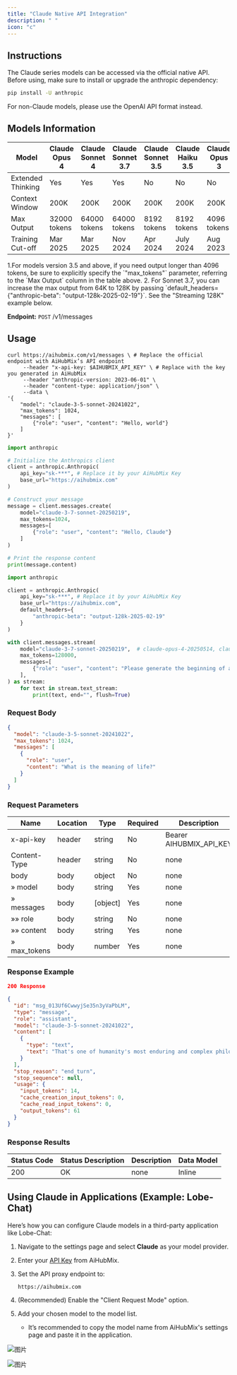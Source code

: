 ```yaml
---
title: "Claude Native API Integration"
description: " "
icon: "c"
---
```


## Instructions

The Claude series models can be accessed via the official native API. Before using, make sure to install or upgrade the anthropic dependency:

```bash
pip install -U anthropic
```

<Info>
  For non-Claude models, please use the OpenAI API format instead.
</Info>

## Models Information

| Model             | Claude Opus 4 | Claude Sonnet 4 | Claude Sonnet 3.7 | Claude Sonnet 3.5 | Claude Haiku 3.5 | Claude Opus 3 | Claude Haiku 3 |
| ----------------- | ------------- | --------------- | ----------------- | ----------------- | ---------------- | ------------- | -------------- |
| Extended Thinking | Yes           | Yes             | Yes               | No                | No               | No            | No             |
| Context Window    | 200K          | 200K            | 200K              | 200K              | 200K             | 200K          | 200K           |
| Max Output        | 32000 tokens  | 64000 tokens    | 64000 tokens      | 8192 tokens       | 8192 tokens      | 4096 tokens   | 4096 tokens    |
| Training Cut-off  | Mar 2025      | Mar 2025        | Nov 2024          | Apr 2024          | July 2024        | Aug 2023      | Aug 2023       |

<Tip>
  1.For models version 3.5 and above, if you need output longer than 4096 tokens, be sure to explicitly specify the `"max_tokens"` parameter, referring to the `Max Output` column in the table above.
  2. For Sonnet 3.7, you can increase the max output from 64K to 128K by passing `default_headers={"anthropic-beta": "output-128k-2025-02-19"}`. See the "Streaming 128K" example below.
</Tip>

**Endpoint:** `POST` /v1/messages

## Usage

<CodeGroup>

```shell Curl
curl https://aihubmix.com/v1/messages \ # Replace the official endpoint with AiHubMix’s API endpoint
     --header "x-api-key: $AIHUBMIX_API_KEY" \ # Replace with the key you generated in AiHubMix
     --header "anthropic-version: 2023-06-01" \
     --header "content-type: application/json" \
     --data \
'{
    "model": "claude-3-5-sonnet-20241022",
    "max_tokens": 1024,
    "messages": [
        {"role": "user", "content": "Hello, world"}
    ]
}'
```


```py Python
import anthropic

# Initialize the Anthropics client
client = anthropic.Anthropic(
    api_key="sk-***", # Replace it by your AiHubMix Key
    base_url="https://aihubmix.com"
)

# Construct your message
message = client.messages.create(
    model="claude-3-7-sonnet-20250219",
    max_tokens=1024,
    messages=[
        {"role": "user", "content": "Hello, Claude"}
    ]
)

# Print the response content
print(message.content)
```

```py Python Streaming 128K
import anthropic

client = anthropic.Anthropic(
    api_key="sk-***", # Replace it by your AiHubMix Key
    base_url="https://aihubmix.com",
    default_headers={
        "anthropic-beta": "output-128k-2025-02-19"
    }
)

with client.messages.stream(
    model="claude-3-7-sonnet-20250219",  # claude-opus-4-20250514, claude-sonnet-4-20250514
    max_tokens=128000,
    messages=[
        {"role": "user", "content": "Please generate the beginning of a novel that will span 100,000 tokens."}
    ],
) as stream:
    for text in stream.text_stream:
        print(text, end="", flush=True)
```

</CodeGroup>

### Request Body

```json
{
  "model": "claude-3-5-sonnet-20241022",
  "max_tokens": 1024,
  "messages": [
    {
      "role": "user",
      "content": "What is the meaning of life?"
    }
  ]
}
```

### Request Parameters

| Name         | Location | Type     | Required | Description             |
| ------------ | -------- | -------- | -------- | ----------------------- |
| x-api-key    | header   | string   | No       | Bearer AIHUBMIX_API_KEY |
| Content-Type | header   | string   | No       | none                    |
| body         | body     | object   | No       | none                    |
| » model      | body     | string   | Yes      | none                    |
| » messages   | body     | [object] | Yes      | none                    |
| »» role      | body     | string   | No       | none                    |
| »» content   | body     | string   | Yes      | none                    |
| » max_tokens | body     | number   | Yes      | none                    |

### Response Example

```json
200 Response
```

```json
{
  "id": "msg_013Uf6CwwyjSe35n3yVaPbLM",
  "type": "message",
  "role": "assistant",
  "model": "claude-3-5-sonnet-20241022",
  "content": [
    {
      "type": "text",
      "text": "That's one of humanity's most enduring and complex philosophical questions! While there's no universal answer, I aim to explore such questions thoughtfully while acknowledging their complexity. I try to focus on having meaningful conversations and helping where I can. What does meaning in life mean to you?"
    }
  ],
  "stop_reason": "end_turn",
  "stop_sequence": null,
  "usage": {
    "input_tokens": 14,
    "cache_creation_input_tokens": 0,
    "cache_read_input_tokens": 0,
    "output_tokens": 61
  }
}
```

### Response Results

| Status Code | Status Description | Description | Data Model |
| ----------- | ------------------ | ----------- | ---------- |
| 200         | OK                 | none        | Inline     |

## Using Claude in Applications (Example: Lobe-Chat)

Here’s how you can configure Claude models in a third-party application like Lobe-Chat:

1. Navigate to the settings page and select **Claude** as your model provider.
2. Enter your [API Key](https://aihubmix.com/token) from AiHubMix.
3. Set the API proxy endpoint to:

   ```
   https://aihubmix.com
   ```
4. (Recommended) Enable the "Client Request Mode" option.
5. Add your chosen model to the model list.
   - It’s recommended to copy the model name from AiHubMix's settings page and paste it in the application.

![图片](./../media/cla1.png)

![图片](./../media/cla2.png)